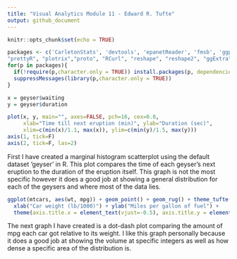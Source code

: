 ---
title: "Visual Analytics Module 11 - Edward R. Tufte"
output: github_document
---

```{r setup, include=FALSE}
knitr::opts_chunk$set(echo = TRUE)
```

```{r packages, echo=FALSE, include=FALSE}
packages <- c('CarletonStats', 'devtools', 'epanetReader', 'fmsb', 'ggplot2', "ggthemes","latticeExtra", "MASS", "PerformanceAnalytics", "psych", "plyr",
"prettyR", "plotrix","proto", "RCurl", "reshape", "reshape2", "ggExtra")
for(p in packages){
  if(!require(p,character.only = TRUE)) install.packages(p, dependencies = TRUE)
  suppressMessages(library(p,character.only = TRUE))
}

```

```{r}
x = geyser$waiting
y = geyser$duration

plot(x, y, main="", axes=FALSE, pch=16, cex=0.8,
     xlab="Time till next eruption (min)", ylab="Duration (sec)", 
     xlim=c(min(x)/1.1, max(x)), ylim=c(min(y)/1.5, max(y)))
axis(1, tick=F)
axis(2, tick=F, las=2)
```

First I have created a marginal histogram scatterplot using the default dataset 'geyser' in R. This plot compares the time of each geyser's next eruption to the duration of the eruption itself. This graph is not the most specific however it does a good job at showing a general distribution for each of the geysers and where most of the data lies.

```{r}
ggplot(mtcars, aes(wt, mpg)) + geom_point() + geom_rug() + theme_tufte(ticks=F) + 
  xlab("Car weight (lb/1000)") + ylab("Miles per gallon of fuel") + 
  theme(axis.title.x = element_text(vjust=-0.5), axis.title.y = element_text(vjust=1))
```

The next graph I have created is a dot-dash plot comparing the amount of mpg each car got relative to its weight. I like this graph personally because it does a good job at showing the volume at specific integers as well as how dense a specific area of the distribution is. 

